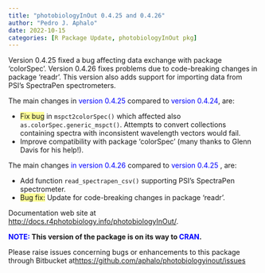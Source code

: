```yaml
---
title: "photobiologyInOut 0.4.25 and 0.4.26"
author: "Pedro J. Aphalo"
date: 2022-10-15
categories: [R Package Update, photobiologyInOut pkg]
---
```


Version 0.4.25 fixed a bug affecting data exchange with package 'colorSpec'. Version 0.4.26 fixes problems due to code-breaking changes in package 'readr'. This version also adds support for importing data from PSI's SpectraPen spectrometers.

The main changes in [version 0.4.25]{style="color: #0000ff;"} compared to [version 0.4.24 ]{style="color: #0000ff;"}, are:

<ul>

<li>[Fix bug]{style="background-color: #ffff99;"} in `mspct2colorSpec()` which affected also `as.colorSpec.generic_mspct()`. Attempts to convert collections containing spectra with inconsistent wavelength vectors would fail.</li>

<li>Improve compatibility with package 'colorSpec' (many thanks to Glenn Davis for his help!).</li>

</ul>

The main changes [in version 0.4.26]{style="color: #0000ff;"} compared to [version 0.4.25]{style="color: #0000ff;"} , are:

<ul>

<li>Add function `read_spectrapen_csv()` supporting PSI's SpectraPen spectrometer.</li>

<li>[Bug fix:]{style="background-color: #ffff99;"} Update for code-breaking changes in package 'readr'.</li>

</ul>

Documentation web site at <a href="https://docs.r4photobiology.info/photobiologyInOut/">http://docs.r4photobiology.info/photobiologyInOut/</a>.

[<strong>]{style="text-indent: 0em;"}[NOTE:]{style="color: #0000ff;"} This version of the package is on its way to [CRAN]{style="color: #0000ff;"}.</strong>

[Please raise issues concerning bugs or enhancements to this package through Bitbucket at ]{style="text-indent: 0em;"}<a style="text-indent: 0em;" href="https://github.com/aphalo/photobiologyinout/issues">https://github.com/aphalo/photobiologyinout/issues</a>
